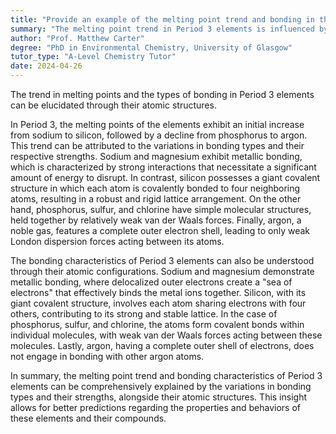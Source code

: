```yaml
---
title: "Provide an example of the melting point trend and bonding in the Period 3 elements"
summary: "The melting point trend in Period 3 elements is influenced by their atomic structure and bonding characteristics, highlighting the relationship between these factors and the elements' physical properties."
author: "Prof. Matthew Carter"
degree: "PhD in Environmental Chemistry, University of Glasgow"
tutor_type: "A-Level Chemistry Tutor"
date: 2024-04-26
---
```


The trend in melting points and the types of bonding in Period 3 elements can be elucidated through their atomic structures.

In Period 3, the melting points of the elements exhibit an initial increase from sodium to silicon, followed by a decline from phosphorus to argon. This trend can be attributed to the variations in bonding types and their respective strengths. Sodium and magnesium exhibit metallic bonding, which is characterized by strong interactions that necessitate a significant amount of energy to disrupt. In contrast, silicon possesses a giant covalent structure in which each atom is covalently bonded to four neighboring atoms, resulting in a robust and rigid lattice arrangement. On the other hand, phosphorus, sulfur, and chlorine have simple molecular structures, held together by relatively weak van der Waals forces. Finally, argon, a noble gas, features a complete outer electron shell, leading to only weak London dispersion forces acting between its atoms.

The bonding characteristics of Period 3 elements can also be understood through their atomic configurations. Sodium and magnesium demonstrate metallic bonding, where delocalized outer electrons create a "sea of electrons" that effectively binds the metal ions together. Silicon, with its giant covalent structure, involves each atom sharing electrons with four others, contributing to its strong and stable lattice. In the case of phosphorus, sulfur, and chlorine, the atoms form covalent bonds within individual molecules, with weak van der Waals forces acting between these molecules. Lastly, argon, having a complete outer shell of electrons, does not engage in bonding with other argon atoms.

In summary, the melting point trend and bonding characteristics of Period 3 elements can be comprehensively explained by the variations in bonding types and their strengths, alongside their atomic structures. This insight allows for better predictions regarding the properties and behaviors of these elements and their compounds.
    